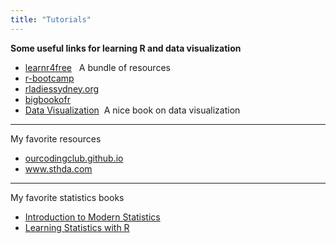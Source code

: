 ```yaml
---
title: "Tutorials"
---
```


<i class="fas fa-link"></i> **Some useful links for learning R and data visualization**

- [learnr4free](https://www.learnr4free.com/index.html) &nbsp; A bundle of resources
- [r-bootcamp](https://r-bootcamp.netlify.app/)
- [rladiessydney.org](https://rladiessydney.org/courses/ryouwithme/)
- [bigbookofr](https://www.bigbookofr.com/)
- [Data Visualization](https://socviz.co/index.html#preface)&nbsp; A nice book on data visualization

*************

<i class="fas fa-link"></i> My favorite resources

- [ourcodingclub.github.io](https://ourcodingclub.github.io/tutorials.html)
- [www.sthda.com](http://www.sthda.com/english/)

*************

<i class="fas fa-link"></i> My favorite statistics books

- [Introduction to Modern Statistics](https://openintro-ims.netlify.app/)
- [Learning Statistics with R ](https://learningstatisticswithr.com/)




